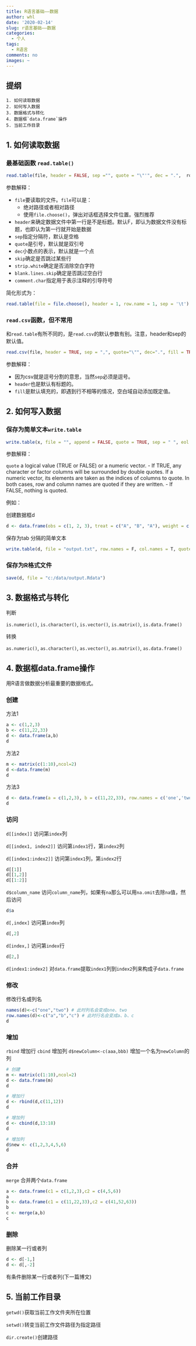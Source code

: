 ```yaml
---
title: R语言基础——数据
author: whl
date: '2020-02-14'
slug: r语言基础——数据
categories:
  - 个人
tags:
  - R语言
comments: no
images: ~
---
```

## 提纲
	1. 如何读取数据
	2. 如何写入数据
	3. 数据格式与转化
	4. 数据框`data.frame`操作
	5. 当前工作目录

## 1. 如何读取数据

### 最基础函数 `read.table()`

```r
read.table(file, header = FALSE, sep ="", quote = "\"'", dec = ".",  row.names, col.names, as.is = !stringsAsFactors, na.strings = "NA", colClasses = NA, nrows= -1, skip = 0, check.names = TRUE, fill =!blank.lines.skip, strip.white = FALSE, blank.lines.skip =TRUE, comment.char = "#", allowEscapes = FALSE, flush =FALSE, stringsAsFactors =default.stringsAsFactors(), fileEncoding = "", encoding = "unknown", text）
```

参数解释：

- `file`要读取的文件。`file`可以是：
  - 绝对路径或者相对路径
  - 使用`file.choose()`，弹出对话框选择文件位置。强烈推荐
- `header`来确定数据文件中第一行是不是标题。默认F，即认为数据文件没有标题，也即认为第一行就开始是数据
- `sep`指定分隔符，默认是空格
- `quote`是引号，默认就是双引号
- `dec`小数点的表示，默认就是一个点
- `skip`确定是否跳过某些行
- `strip.white`确定是否消除空白字符
- `blank.lines.skip`确定是否跳过空白行
- `comment.char`指定用于表示注释的引导符号

简化形式为：

```r
read.table(file = file.choose(), header = 1, row.name = 1, sep = '\t')
```

### `read.csv`函数，但不常用

和`read.table`有所不同的，是`read.csv`的默认参数有别。注意，header和sep的默认值。

```r
read.csv(file, header = TRUE, sep = ",", quote="\"", dec=".", fill = TRUE, comment.char="")
```

参数解释：

- 因为csv就是逗号分割的意思，当然`sep`必须是逗号。
- `header`也是默认有标题的。
- `fill`是默认填充的，即遇到行不相等的情况，空白域自动添加既定值。

## 2. 如何写入数据

### 保存为简单文本`write.table`

```r
write.table(x, file = "", append = FALSE, quote = TRUE, sep = " ", eol = "\n", na = "NA", dec = ".", row.names = TRUE, col.names = TRUE, qmethod = c("escape", "double"), fileEncoding = "") 
```

参数解释：

`quote`	
a logical value (TRUE or FALSE) or a numeric vector. 
- If TRUE, any character or factor columns will be surrounded by double quotes. If a numeric vector, its elements are taken as the indices of columns to quote. In both cases, row and column names are quoted if they are written. 
- If FALSE, nothing is quoted.

例如：

创建数据框d

```r
d <- data.frame(obs = c(1, 2, 3), treat = c("A", "B", "A"), weight = c(2.3, NA, 9)) 
```

保存为tab 分隔的简单文本

```r
write.table(d, file = "output.txt", row.names = F, col.names = T, quote = F, sep="\t")
```	
	
### 保存为R格式文件

```r
save(d, file = "c:/data/output.Rdata")
```
	
## 3. 数据格式与转化
	
判断

`is.numeric()`, `is.character()`, `is.vector()`, `is.matrix()`, `is.data.frame()`
	
转换

`as.numeric()`, `as.character()`, `as.vector()`, `as.matrix()`, `as.data.frame()`
		
## 4. 数据框data.frame操作

用R语言做数据分析最重要的数据格式。
	
### 创建

方法1

```r
a <- c(1,2,3)
b <- c(11,22,33)
d <- data.frame(a,b)
d
```	

方法2

```r
m <- matrix(c(1:10),ncol=2)
d <-data.frame(m)
d
```

方法3

```r
d <- data.frame(a = c(1,2,3), b = c(11,22,33), row.names = c('one','two','three'))
d
```	

### 访问

`d[[index]]` 访问第`index`列

`d[[index1, index2]]` 访问第`index1`行，第`index2`列

`d[[index1:index2]]` 访问第`index1`列，第`index2`行

```r
d[[1]]
d[[1,2]]
d[[1:2]]
```

`d$column_name` 访问`column_name`列，如果有`na`那么可以用`na.omit`去除`na`值，然后访问

```r
d$a
```

`d[,index]` 访问第`index`列

```r
d[,2]
```

`d[index,]` 访问第`index`行

```r
d[2,]
```

`d[index1:index2]` 对`data.frame`提取`index1`列到`index2`列来构成子`data.frame`
	
### 修改

修改行名或列名

```	r
names(d)<-c("one","two") # 此时列名会变成one、two
row.names(d)<-c("a","b","c") # 此时行名会变成a、b、c
d
```

### 增加

`rbind` 增加行
`cbind` 增加列
`d$newColumn<-c(aaa,bbb)` 增加一个名为`newColumn`的列

```r
# 创建
m <- matrix(c(1:10),ncol=2)
d <- data.frame(m)
d
```	
```r
# 增加行
d <- rbind(d,c(11,12))
d 
```
```r
# 增加列
d <- cbind(d,13:18)
d 
```
```r
# 增加列
d$new <- c(1,2,3,4,5,6)
d 
```
### 合并
`merge` 合并两个`data.frame`

```r
a <- data.frame(c1 = c(1,2,3),c2 = c(4,5,6))
a
b <- data.frame(c1 = c(11,22,33),c2 = c(41,52,63))
b
c <- merge(a,b)
c
```
	
### 删除

删除某一行或者列

```r
d <- d[-1,]
d <- d[,-2]
```

有条件删除某一行或者列(下一篇博文)

## 5. 当前工作目录

`getwd()`获取当前工作文件夹所在位置

`setwd()`转变当前工作文件路径为指定路径

`dir.create()`创建路径

